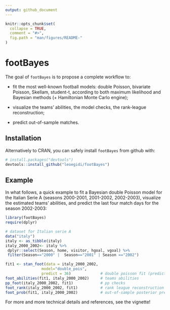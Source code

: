 ```yaml
---
output: github_document
---
```


<!-- README.md is generated from README.Rmd. Please edit that file -->

```r
knitr::opts_chunk$set(
  collapse = TRUE,
  comment = "#>",
  fig.path = "man/figures/README-"
)
```

# footBayes

The goal of ```footBayes``` is to propose a complete workflow to:

- fit the most well-known football models: double Poisson, bivariate Poisson, Skellam, student-t, according to both maximum likelihood and Bayesian methods (+ Hamiltonian Monte Carlo engine);

- visualize the teams' abilities, the model checks, the rank-league reconstruction;

- predict out-of-sample matches.


## Installation

Alternatively to CRAN, you can safely install ```footBayes``` from github with:

```r
# install.packages("devtools")
devtools::install_github("leoegidi/footBayes")
```

## Example 

In what follows, a quick example to fit a Bayesian double Poisson model for the Italian Serie A (seasons 2000-2001, 2001-2002, 2002-2003), visualize the estimated teams' abilities, and predict the last four match days for the season 2002-2003:

```r
library(footBayes)
require(dplyr)

# dataset for Italian serie A
data("italy")
italy <- as_tibble(italy)
italy_2000_2002<- italy %>%
 dplyr::select(Season, home, visitor, hgoal, vgoal) %>%
 filter(Season=="2000" |  Season=="2001" | Season =="2002")

fit1 <- stan_foot(data = italy_2000_2002,
                model="double_pois",
                predict = 36)             # double poisson fit (predict last 4 match-days)
foot_abilities(fit1, italy_2000_2002)     # teams abilities
pp_foot(italy_2000_2002, fit1)            # pp checks
foot_rank(italy_2000_2002, fit1)          # rank league reconstruction
foot_prob(fit1, italy_2000_2002)          # out-of-sample posterior pred. probabilities


```

For more and more technical details and references, see the vignette!



